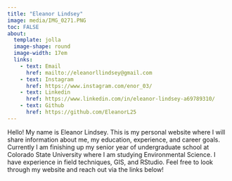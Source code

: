 ```yaml
---
title: "Eleanor Lindsey"
image: media/IMG_0271.PNG
toc: FALSE
about:
  template: jolla
  image-shape: round
  image-width: 17em
  links: 
    - text: Email
      href: mailto://eleanorllindsey@gmail.com
    - text: Instagram
      href: https://www.instagram.com/enor_03/
    - text: Linkedin
      href: https://www.linkedin.com/in/eleanor-lindsey-a69789310/
    - text: Github
      href: https://github.com/EleanorL25
---
```


Hello! My name is Eleanor Lindsey. This is my personal website where I will share information about me, my education, experience, and career goals. Currently I am finishing up my senior year of undergraduate school at Colorado State University where I am studying Environmental Science. I have experience in field techniques, GIS, and RStudio. Feel free to look through my website and reach out via the links below!

